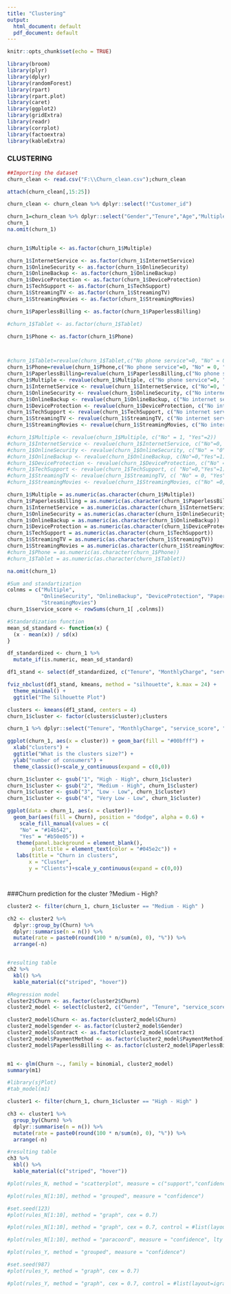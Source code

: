 ```yaml
---
title: "Clustering"
output:
  html_document: default
  pdf_document: default
---
```


```r
knitr::opts_chunk$set(echo = TRUE)
```
```r
library(broom)
library(plyr)
library(dplyr)
library(randomForest)
library(rpart)
library(rpart.plot)
library(caret)
library(ggplot2)
library(gridExtra)
library(readr)
library(corrplot)
library(factoextra)
library(kableExtra)
```


### CLUSTERING 

```r
##Importing the dataset
churn_clean <- read.csv("F:\\Churn_clean.csv");churn_clean


```
```r
attach(churn_clean[,15:25])
```
```r
churn_clean <- churn_clean %>% dplyr::select(!"Customer_id")
```




```r

churn_1=churn_clean %>% dplyr::select("Gender","Tenure","Age","Multiple","InternetService","OnlineSecurity", "OnlineBackup", "DeviceProtection","TechSupport","StreamingTV","StreamingMovies","Tablet","Contract", "PaymentMethod","PaperlessBilling", "MonthlyCharge","Phone", "Churn")
churn_1
na.omit(churn_1)
                       
```



```r
churn_1$Multiple <- as.factor(churn_1$Multiple)

churn_1$InternetService <- as.factor(churn_1$InternetService)
churn_1$OnlineSecurity <- as.factor(churn_1$OnlineSecurity)
churn_1$OnlineBackup <- as.factor(churn_1$OnlineBackup)
churn_1$DeviceProtection <- as.factor(churn_1$DeviceProtection)
churn_1$TechSupport <- as.factor(churn_1$TechSupport)
churn_1$StreamingTV <- as.factor(churn_1$StreamingTV)
churn_1$StreamingMovies <- as.factor(churn_1$StreamingMovies)

churn_1$PaperlessBilling <- as.factor(churn_1$PaperlessBilling)

#churn_1$Tablet <- as.factor(churn_1$Tablet)

churn_1$Phone <- as.factor(churn_1$Phone)



#churn_1$Tablet=revalue(churn_1$Tablet,c("No phone service"=0, "No" = 0, "Yes"=1))
churn_1$Phone=revalue(churn_1$Phone,c("No phone service"=0, "No" = 0, "Yes"=1))
churn_1$PaperlessBilling=revalue(churn_1$PaperlessBilling,c("No phone service"=0, "No" = 0, "Yes"=1))
churn_1$Multiple <- revalue(churn_1$Multiple, c("No phone service"=0, "No" = 1, "Yes"=2))
churn_1$InternetService <- revalue(churn_1$InternetService, c("No"=0, "Fiber optic" = 2, "DSL"=1))
churn_1$OnlineSecurity <- revalue(churn_1$OnlineSecurity, c("No internet service"="0", "No" = "0", "Yes"="1"))
churn_1$OnlineBackup <- revalue(churn_1$OnlineBackup, c("No internet service"="0", "No" = "0", "Yes"="1"))
churn_1$DeviceProtection <- revalue(churn_1$DeviceProtection, c("No internet service"="0", "No" = "0", "Yes"="1"))
churn_1$TechSupport <- revalue(churn_1$TechSupport, c("No internet service"="0", "No" = "0", "Yes"="1"))
churn_1$StreamingTV <- revalue(churn_1$StreamingTV, c("No internet service"="0", "No" = "0", "Yes"="1"))
churn_1$StreamingMovies <- revalue(churn_1$StreamingMovies, c("No internet service"="0", "No" = "0", "Yes"="1"))

```
  
```r

#churn_1$Multiple <- revalue(churn_1$Multiple, c("No" = 1, "Yes"=2))
#churn_1$InternetService <- revalue(churn_1$InternetService, c("No"=0, "Fiber optic" = 2, "DSL"=1))
#churn_1$OnlineSecurity <- revalue(churn_1$OnlineSecurity, c("No" = "0", "Yes"="1"))
#churn_1$OnlineBackup <- revalue(churn_1$OnlineBackup, c(No"=0,"Yes"=1))
#churn_1$DeviceProtection <- revalue(churn_1$DeviceProtection, c("No" = 1, "Yes"=1))
#churn_1$TechSupport <- revalue(churn_1$TechSupport, c( "No"=0,"Yes"=1))
#churn_1$StreamingTV <- revalue(churn_1$StreamingTV, c( "No" = 0, "Yes"=1))
#churn_1$StreamingMovies <- revalue(churn_1$StreamingMovies, c("No" =0, "Yes"=1))

churn_1$Multiple = as.numeric(as.character(churn_1$Multiple))
churn_1$PaperlessBilling = as.numeric(as.character(churn_1$PaperlessBilling))
churn_1$InternetService = as.numeric(as.character(churn_1$InternetService))
churn_1$OnlineSecurity = as.numeric(as.character(churn_1$OnlineSecurity))
churn_1$OnlineBackup = as.numeric(as.character(churn_1$OnlineBackup))
churn_1$DeviceProtection = as.numeric(as.character(churn_1$DeviceProtection))
churn_1$TechSupport = as.numeric(as.character(churn_1$TechSupport))
churn_1$StreamingTV = as.numeric(as.character(churn_1$StreamingTV))
churn_1$StreamingMovies = as.numeric(as.character(churn_1$StreamingMovies))
#churn_1$Phone = as.numeric(as.character(churn_1$Phone))
#churn_1$Tablet = as.numeric(as.character(churn_1$Tablet))

```





```r
na.omit(churn_1)

```

```r
#Sum and standartization
colnms = c("Multiple", 
           "OnlineSecurity", "OnlineBackup", "DeviceProtection", "PaperlessBilling","TechSupport", "StreamingTV", 
           "StreamingMovies")
churn_1$service_score <- rowSums(churn_1[ ,colnms])

#Standardization function 
mean_sd_standard <- function(x) {
  (x - mean(x)) / sd(x)
}

df_standardized <- churn_1 %>%
  mutate_if(is.numeric, mean_sd_standard)

```




```r
df1_stand <- select(df_standardized, c("Tenure", "MonthlyCharge", "service_score"))

fviz_nbclust(df1_stand, kmeans, method = "silhouette", k.max = 24) + 
  theme_minimal() + 
  ggtitle("The Silhouette Plot")
```


```r
clusters <- kmeans(df1_stand, centers = 4)
churn_1$cluster <- factor(clusters$cluster);clusters
```
```r
churn_1 %>% dplyr::select("Tenure", "MonthlyCharge", "service_score", "cluster") %>% group_by(cluster) %>% summarize_if(is.numeric, mean)
```

```r
ggplot(churn_1, aes(x = cluster)) + geom_bar(fill = "#00bfff") +
  xlab("clusters") +
  ggtitle("What is the clusters size?") +
  ylab("number of consumers") +
  theme_classic()+scale_y_continuous(expand = c(0,0))
```


```r
churn_1$cluster <- gsub("1", "High - High", churn_1$cluster)
churn_1$cluster <- gsub("2", "Medium - High", churn_1$cluster)
churn_1$cluster <- gsub("3", "Low - Low", churn_1$cluster)
churn_1$cluster <- gsub("4", "Very Low - Low", churn_1$cluster)

ggplot(data = churn_1, aes(x = cluster))+
  geom_bar(aes(fill = Churn), position = "dodge", alpha = 0.6) +
    scale_fill_manual(values = c(
    "No" = "#14b542", 
    "Yes" = "#b50e05")) +
   theme(panel.background = element_blank(),
        plot.title = element_text(color = "#045e2c")) +
   labs(title = "Churn in clusters", 
       x = "Cluster", 
       y = "Clients")+scale_y_continuous(expand = c(0,0))




```

###Churn prediction for the cluster ?Medium - High?

```r
cluster2 <- filter(churn_1, churn_1$cluster == "Medium - High" )

ch2 <- cluster2 %>% 
  dplyr::group_by(Churn) %>% 
  dplyr::summarise(n = n()) %>% 
  mutate(rate = paste0(round(100 * n/sum(n), 0), "%")) %>% 
  arrange(-n)


#resulting table
ch2 %>%
  kbl() %>%
  kable_material(c("striped", "hover"))
```
```r
#Regression model
cluster2$Churn <- as.factor(cluster2$Churn)
cluster2_model <- select(cluster2, c("Gender", "Tenure", "service_score", "Contract", "PaymentMethod","PaperlessBilling", "MonthlyCharge", "Churn"))

cluster2_model$Churn <- as.factor(cluster2_model$Churn)
cluster2_model$gender <- as.factor(cluster2_model$Gender)
cluster2_model$Contract <- as.factor(cluster2_model$Contract)
cluster2_model$PaymentMethod <- as.factor(cluster2_model$PaymentMethod)
cluster2_model$PaperlessBilling <- as.factor(cluster2_model$PaperlessBilling)


m1 <- glm(Churn ~., family = binomial, cluster2_model)
summary(m1)

#library(sjPlot)
#tab_model(m1)
```
```r
cluster1 <- filter(churn_1, churn_1$cluster == "High - High" )

ch3 <- cluster1 %>% 
  group_by(Churn) %>% 
  dplyr::summarise(n = n()) %>% 
  mutate(rate = paste0(round(100 * n/sum(n), 0), "%")) %>% 
  arrange(-n)

#resulting table
ch3 %>%
  kbl() %>%
  kable_material(c("striped", "hover"))
```


```r

#plot(rules_N, method = "scatterplot", measure = c("support","confidence"), #shading = c("lift"))
```

```r
#plot(rules_N[1:10], method = "grouped", measure = "confidence")
```

```r

#set.seed(123)
#plot(rules_N[1:10], method = "graph", cex = 0.7)
```
```r
#plot(rules_N[1:10], method = "graph", cex = 0.7, control = #list(layout=igraph::in_circle()))
```
```r
#plot(rules_N[1:10], method = "paracoord", measure = "confidence", lty = "dotted")
```

```r
#plot(rules_Y, method = "grouped", measure = "confidence")
```

```r
#set.seed(987)
#plot(rules_Y, method = "graph", cex = 0.7)
```
```r
#plot(rules_Y, method = "graph", cex = 0.7, control = #list(layout=igraph::in_circle()))
```

